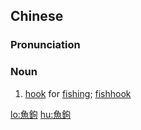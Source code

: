 {{also|鱼钩}}
==Chinese==
{{zh-forms|s=鱼钩}}

===Pronunciation===
{{zh-pron
|m=yúgōu
|mn=hî-kau/hû-kau
|cat=n
}}

===Noun===
{{zh-noun}}

# [[hook]] for [[fishing]]; [[fishhook]]

[[lo:魚鉤]]
[[hu:魚鉤]]